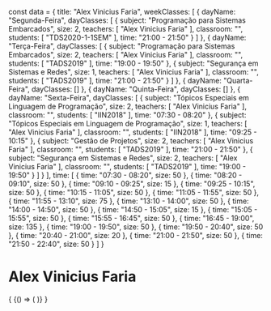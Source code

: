 const data = {
  title: "Alex Vinicius Faria",
  weekClasses: [
    {
      dayName: "Segunda-Feira",
      dayClasses: [
        {
          subject: "Programação para Sistemas Embarcados",
          size: 2,
          teachers: [
            "Alex Vinicius Faria"
          ],
          classroom: "",
          students: [
            "TDS2020-1-1SEM"
          ],
          time: "21:00 - 21:50"
        }
      ]
    },
    {
      dayName: "Terça-Feira",
      dayClasses: [
        {
          subject: "Programação para Sistemas Embarcados",
          size: 2,
          teachers: [
            "Alex Vinicius Faria"
          ],
          classroom: "",
          students: [
            "TADS2019"
          ],
          time: "19:00 - 19:50"
        },
        {
          subject: "Segurança em Sistemas e Redes",
          size: 1,
          teachers: [
            "Alex Vinicius Faria"
          ],
          classroom: "",
          students: [
            "TADS2019"
          ],
          time: "21:00 - 21:50"
        }
      ]
    },
    {
      dayName: "Quarta-Feira",
      dayClasses: []
    },
    {
      dayName: "Quinta-Feira",
      dayClasses: []
    },
    {
      dayName: "Sexta-Feira",
      dayClasses: [
        {
          subject: "Tópicos Especiais em Linguagem de Programação",
          size: 2,
          teachers: [
            "Alex Vinicius Faria"
          ],
          classroom: "",
          students: [
            "IIN2018"
          ],
          time: "07:30 - 08:20"
        },
        {
          subject: "Tópicos Especiais em Linguagem de Programação",
          size: 1,
          teachers: [
            "Alex Vinicius Faria"
          ],
          classroom: "",
          students: [
            "IIN2018"
          ],
          time: "09:25 - 10:15"
        },
        {
          subject: "Gestão de Projetos",
          size: 2,
          teachers: [
            "Alex Vinicius Faria"
          ],
          classroom: "",
          students: [
            "TADS2019"
          ],
          time: "21:00 - 21:50"
        },
        {
          subject: "Segurança em Sistemas e Redes",
          size: 2,
          teachers: [
            "Alex Vinicius Faria"
          ],
          classroom: "",
          students: [
            "TADS2019"
          ],
          time: "19:00 - 19:50"
        }
      ]
    }
  ],
  time: [
    {
      time: "07:30 - 08:20",
      size: 50
    },
    {
      time: "08:20 - 09:10",
      size: 50
    },
    {
      time: "09:10 - 09:25",
      size: 15
    },
    {
      time: "09:25 - 10:15",
      size: 50
    },
    {
      time: "10:15 - 11:05",
      size: 50
    },
    {
      time: "11:05 - 11:55",
      size: 50
    },
    {
      time: "11:55 - 13:10",
      size: 75
    },
    {
      time: "13:10 - 14:00",
      size: 50
    },
    {
      time: "14:00 - 14:50",
      size: 50
    },
    {
      time: "14:50 - 15:05",
      size: 15
    },
    {
      time: "15:05 - 15:55",
      size: 50
    },
    {
      time: "15:55 - 16:45",
      size: 50
    },
    {
      time: "16:45 - 19:00",
      size: 135
    },
    {
      time: "19:00 - 19:50",
      size: 50
    },
    {
      time: "19:50 - 20:40",
      size: 50
    },
    {
      time: "20:40 - 21:00",
      size: 20
    },
    {
      time: "21:00 - 21:50",
      size: 50
    },
    {
      time: "21:50 - 22:40",
      size: 50
    }
  ]
}

# Alex Vinicius Faria

<div>
  {
    <BrowserOnly>
      {() => (
        <Grid
          title={data.title}
          weekClasses={data.weekClasses}
          time={data.time}
        />
      )}
    </BrowserOnly>
  }
</div>
